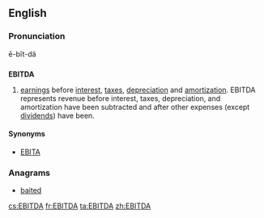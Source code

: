 ==English==
{{wikipedia}}

===Pronunciation===
ē-bĭt-dä

==={{acronym}}===
'''EBITDA'''

# [[earnings]] before [[interest]], [[tax]]es, [[depreciation]] and [[amortization]]. EBITDA represents revenue before interest, taxes, depreciation, and amortization have been subtracted and after other expenses (except [[dividend]]s) have been.

====Synonyms====
* [[EBITA]]

===Anagrams===
* [[baited#English|baited]]

[[cs:EBITDA]]
[[fr:EBITDA]]
[[ta:EBITDA]]
[[zh:EBITDA]]